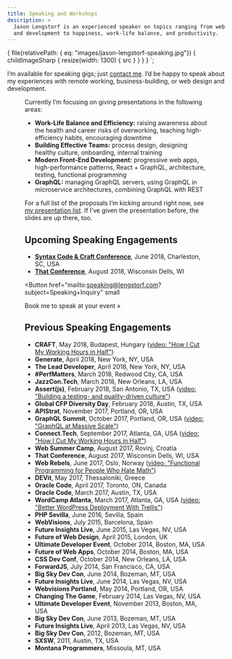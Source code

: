 ```yaml
---
title: Speaking and Workshops
description: >
  Jason Lengstorf is an experienced speaker on topics ranging from web design
  and development to happiness, work-life balance, and productivity.
---
```



  {
    file(relativePath: { eq: "images/jason-lengstorf-speaking.jpg"}) {
      childImageSharp {
        resize(width: 1300) {
          src
        }
      }
    }
  }
`;

I’m available for speaking gigs; just [contact me](mailto:speaking@lengstorf.com?subject=Speaking+Inquiry). I’d be happy to speak about my experiences with remote working, business-building, or web design and development.

<Figure
  src="images/jason-lengstorf-speaking.jpg"
  alt="Jason Lengstorf speaking at the GraphQL Summit, 2017."
  caption="Jason Lengstorf at the 2017 GraphQL Summit in San Francisco."
  creditLink="https://orangephotography.com/"
  credit="Orange Photography"
/>

Currently I’m focusing on giving presentations in the following areas:

-   **Work-Life Balance and Efficiency:** raising awareness about the health and career risks of overworking, teaching high-efficiency habits, encouraging downtime
-   **Building Effective Teams:** process design, designing healthy culture, onboarding, internal training
-   **Modern Front-End Development:** progressive web apps, high-performance patterns, React + GraphQL, architecture, testing, functional programming
-   **GraphQL:** managing GraphQL servers, using GraphQL in microservice architectures, combining GraphQL with REST

For a full list of the proposals I’m kicking around right now, see [my presentation list](https://github.com/jlengstorf/presentations). If I’ve given the presentation before, the slides are up there, too.

## Upcoming Speaking Engagements

-   [**Syntax Code & Craft Conference**](https://2018.syntaxcon.com/), June 2018, Charleston, SC, USA
-   [**That Conference**](https://www.thatconference.com/), August 2018, Wisconsin Dells, WI

<Button
  href="mailto:speaking@lengstorf.com?subject=Speaking+Inquiry"
  small
>
  Book me to speak at your event »
</Button>

## Previous Speaking Engagements

-   **CRAFT**, May 2018, Budapest, Hungary ([video: "How I Cut My Working Hours in Half"](http://www.ustream.tv/recorded/114944097))
-   **Generate**, April 2018, New York, NY, USA
-   **The Lead Developer**, April 2018, New York, NY, USA
-   **#PerfMatters**, March 2018, Redwood City, CA, USA
-   **JazzCon.Tech**, March 2018, New Orleans, LA, USA
-   **Assert(js)**, February 2018, San Antonio, TX, USA ([video: "Building a testing- and quality-driven culture"](https://youtu.be/zqdCM8zR6Mc))
-   **Global CFP Diversity Day**, February 2018, Austin, TX, USA
-   **APIStrat**, November 2017, Portland, OR, USA
-   **GraphQL Summit**, October 2017, Portland, OR, USA ([video: "GraphQL at Massive Scale"](https://youtu.be/T3FbZsYXi50))
-   **Connect.Tech**, September 2017, Atlanta, GA, USA ([video: "How I Cut My Working Hours in Half"](https://www.recallact.com/presentation/how-i-cut-my-working-hours-half-and-somehow-managed-get-more-done))
-   **Web Summer Camp**, August 2017, Rovinj, Croatia
-   **That Conference**, August 2017, Wisconsin Dells, WI, USA
-   **Web Rebels**, June 2017, Oslo, Norway ([video: "Functional Programming for People Who Hate Math"](https://youtu.be/4WbpKSh0FWk?t=2h44m44s))
-   **DEVit**, May 2017, Thessaloniki, Greece
-   **Oracle Code**, April 2017, Toronto, ON, Canada
-   **Oracle Code**, March 2017, Austin, TX, USA
-   **WordCamp Atlanta**, March 2017, Atlanta, GA, USA ([video: "Better WordPress Deployment With Trellis"](http://wordpress.tv/2017/03/29/jason-lengstorf-wordpress-deployment-for-professionals-how-to-solve-the-problem-of-multiple-wordpress-installs-in-30-minutes-or-less/))
-   **PHP Sevilla**, June 2016, Sevilla, Spain
-   **WebVisions**, July 2015, Barcelona, Spain
-   **Future Insights Live**, June 2015, Las Vegas, NV, USA
-   **Future of Web Design**, April 2015, London, UK
-   **Ultimate Developer Event**, October 2014, Boston, MA, USA
-   **Future of Web Apps**, October 2014, Boston, MA, USA
-   **CSS Dev Conf**, October 2014, New Orleans, LA, USA
-   **ForwardJS**, July 2014, San Francisco, CA, USA
-   **Big Sky Dev Con**, June 2014, Bozeman, MT, USA
-   **Future Insights Live**, June 2014, Las Vegas, NV, USA
-   **Webvisions Portland**, May 2014, Portland, OR, USA
-   **Changing The Game**, February 2014, Las Vegas, NV, USA
-   **Ultimate Developer Event**, November 2013, Boston, MA, USA
-   **Big Sky Dev Con**, June 2013, Bozeman, MT, USA
-   **Future Insights Live**, April 2013, Las Vegas, NV, USA
-   **Big Sky Dev Con**, 2012, Bozeman, MT, USA
-   **SXSW**, 2011, Austin, TX, USA
-   **Montana Programmers**, Missoula, MT, USA

